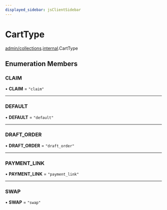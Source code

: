 ```yaml
---
displayed_sidebar: jsClientSidebar
---
```



# CartType

[admin/collections](../../modules/admin_collections.mdx).[internal](../../admin_collections/modules/admin_collections.internal.mdx).CartType

## Enumeration Members

### CLAIM

• **CLAIM** = ``"claim"``

___

### DEFAULT

• **DEFAULT** = ``"default"``

___

### DRAFT\_ORDER

• **DRAFT\_ORDER** = ``"draft_order"``

___

### PAYMENT\_LINK

• **PAYMENT\_LINK** = ``"payment_link"``

___

### SWAP

• **SWAP** = ``"swap"``
